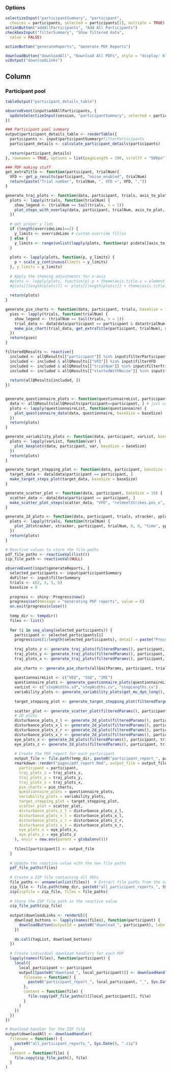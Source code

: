 ### Options

```r
selectizeInput("participantSummary", "participant",
  choices = participants, selected = participants[1], multiple = TRUE)
actionButton("addAllParticipants", "Add All Participants")
checkboxInput("filterSummary", "Show filtered data",
  value = FALSE)

actionButton("generateReports", "Generate PDF Reports")

downloadButton("downloadAll", "Download All PDFs", style = "display: block; margin-top: 20px; height: 40px; width: 300px;")
uiOutput("downloadLinks")
```

Column
--------------------------------------------

### Participant pool
```r
tableOutput("participant_details_table")
```


```r
observeEvent(input$addAllParticipants, {
  updateSelectizeInput(session, "participantSummary", selected = participants)
})

### Participant pool summary
output$participant_details_table <- renderTable({
  participants <- input$participantSummary#filterParticipants
  participant_details <- calculate_participant_details(participants)
  
  return(participant_details)
}, rownames = TRUE, options = list(pageLength = 100, scrollY = "500px"))

### PDF making stuff
get_extraTitle <- function(participant, trialNum){
  VFD <- get_p_results(participant, "noise_enabled", trialNum)
  return(paste("Trial number", trialNum, ", VFD =", VFD, ","))
}

generate_traj_plots <- function(data, participant, trials, axis_to_plot, doFilter, overrideLims = c(), baseSize = 10) {
  plots <- lapply(trials, function(trialNum) {
    show_legend <- (trialNum == tail(trials, n = 1))
    plot_steps_with_overlay(data, participant, trialNum, axis_to_plot, doFilter, show_legend = show_legend, extraTitle = get_extraTitle(participant, trialNum), baseSize = baseSize)
  })
  
  # get proper y lims
  if (length(overrideLims)==2) {
    y_limits <- overrideLims # custom override fillin
  } else {
    y_limits <- range(unlist(lapply(plots, function(p) p$data[[axis_to_plot]]))) # scale based on range of the data
  }
  
  plots <- lapply(plots, function(p, y_limits) {
    p + scale_y_continuous(limits = y_limits)
  }, y_limits = y_limits)
  
  # Apply the theming adjustments for x-axis
  #plots <- lapply(plots, function(p) p + theme(axis.title.x = element_blank(), axis.text.x = element_blank(), axis.ticks.x = element_blank()))
  #plots[[length(plots)]] <- plots[[length(plots)]] + theme(axis.title.x = element_text(), axis.text.x = element_text(), axis.ticks.x = element_line())
  
  return(plots)
}

generate_pie_charts <- function(data, participant, trials, baseSize = 10) {
  pies <- lapply(trials, function(trialNum) {
    show_legend <- (trialNum == tail(trials, n = 1))
    trial_data <- data[data$participant == participant & data$trialNum == trialNum, ]
    make_pie_chart(trial_data, get_extraTitle(participant, trialNum), show_legend, baseSize = baseSize)
  })
  return(pies)
}

filteredQResults <- reactive({
  included <- allQResults[["participant"]] %in% input$filterParticipants
  included <- included & allQResults[["VFD"]] %in% input$filterVFD
  included <- included & allQResults[["trialNum"]] %in% input$filterTrials
  included <- included & allQResults[["startedWithNoise"]] %in% input$filterStartCondition
  
  return(allQResults[included, ])
})


generate_questionnaire_plots <- function(questionnaireList, participant, baseSize = 10) {
  data <- allQResults[allQResults$participant==participant, ] # just use the full (unfiltered) table
  plots <- lapply(questionnaireList, function(questionnaire) {
    plot_questionnaire_data(data, questionnaire, baseSize = baseSize)
  })
  return(plots)
}

generate_variability_plots <- function(data, participant, varList, baseSize = 10) {
  plots <- lapply(varList, function(var) {
    plot_boxplots(data, participant, var, baseSize = baseSize)
  })
  return(plots)
}

generate_target_stepping_plot <- function(data, participant, baseSize = 10) {
  target_data <- data[data$participant == participant, ]
  make_target_steps_plot(target_data, baseSize = baseSize)
}

generate_scatter_plot <- function(data, participant, baseSize = 10) {
  scatter_data <- data[data$participant == participant, ]
  make_scatter_plot_steps(scatter_data, "VFD", "relHeelStrikes.pos_x", "relHeelStrikes.actual_pos_z", baseSize = baseSize)
}

generate_2d_plots <- function(data, participant, trials, xtracker, yplot, baseSize = 10, overrideLims = c()) {
  plots <- lapply(trials, function(trialNum) {
    plot_2d(xtracker, xtracker, participant, trialNum, 0, 0, "time", yplot, TRUE, FALSE, extraTitle = paste(", Trial number:",trialNum), override_ylims = overrideLims, baseSize = baseSize)
  })
  return(plots)
}

# Reactive values to store the file paths
pdf_file_paths <- reactiveVal(list())
zip_file_path <- reactiveVal(NULL)

observeEvent(input$generateReports, {
  selected_participants <- input$participantSummary
  doFilter <- input$filterSummary
  trials <- c(2, 3, 5, 6)
  baseSize = 8
  
  progress <- shiny::Progress$new()
  progress$set(message = "Generating PDF reports", value = 0)
  on.exit(progress$close())
  
  temp_dir <- tempdir()
  files <- list()
  
  for (i in seq_along(selected_participants)) {
    participant <- selected_participants[i]
    progress$inc(1/length(selected_participants), detail = paste("Processing participant:", participant))
    
    traj_plots_z <- generate_traj_plots(filteredParams(), participant, trials, axis_to_plot = "pos_z", doFilter, c(-0.6,0.6), baseSize)
    traj_plots_y <- generate_traj_plots(filteredParams(), participant, trials, axis_to_plot = "pos_y", doFilter, c(0.4,0.7), baseSize)
    traj_plots_x <- generate_traj_plots(filteredParams(), participant, trials, axis_to_plot = "pos_x", doFilter, c(-0.4,0.4), baseSize)
    
    pie_charts <- generate_pie_charts(allGaitParams, participant, trials, baseSize)
    
    questionnaireList <- c("VEQ", "SSQ", "IMI")
    questionnaire_plots <- generate_questionnaire_plots(questionnaireList, participant, baseSize)
    varList <- c("stepWidths.sd","stepWidths.cv", "stepLengths.cv")
    variability_plots <- generate_variability_plots(get_mu_dyn_long(), c(participant), varList, baseSize)
    
    target_stepping_plot <- generate_target_stepping_plot(filteredTargetParams(), participant, baseSize)
    
    scatter_plot <- generate_scatter_plot(filteredParams(), participant, baseSize)
    # 2D plots
    disturbance_plots_z_l <- generate_2d_plots(filteredParams(), participant, trials, "leftdisturbance", "offset_z", baseSize)
    disturbance_plots_x_l <- generate_2d_plots(filteredParams(), participant, trials, "leftdisturbance", "offset_x", baseSize)
    disturbance_plots_z_r <- generate_2d_plots(filteredParams(), participant, trials, "rightdisturbance", "offset_z", baseSize)
    disturbance_plots_x_r <- generate_2d_plots(filteredParams(), participant, trials, "rightdisturbance", "offset_x", baseSize)
    eye_plots_x <- generate_2d_plots(filteredParams(), participant, trials, "eye", "hit_pos_x", baseSize, overrideLims = c(-1, 1))
    eye_plots_z <- generate_2d_plots(filteredParams(), participant, trials, "eye", "hit_pos_z", baseSize, overrideLims = c(-1, 5))
    
    # Create the PDF report for each participant
    output_file <- file.path(temp_dir, paste0("participant_report_", participant, "_", Sys.Date(), ".pdf"))
    rmarkdown::render("pages/pdf_report.Rmd", output_file = output_file, params = list(
      participant = participant,
      traj_plots_z = traj_plots_z,
      traj_plots_y = traj_plots_y,
      traj_plots_x = traj_plots_x,
      pie_charts = pie_charts,
      questionnaire_plots = questionnaire_plots,
      variability_plots = variability_plots,
      target_stepping_plot = target_stepping_plot,
      scatter_plot = scatter_plot,
      disturbance_plots_z_l = disturbance_plots_z_l,
      disturbance_plots_x_l = disturbance_plots_x_l,
      disturbance_plots_z_r = disturbance_plots_z_r,
      disturbance_plots_x_r = disturbance_plots_x_r,
      eye_plots_x = eye_plots_x,
      eye_plots_z = eye_plots_z
    ), envir = new.env(parent = globalenv()))
    
    files[[participant]] <- output_file
  }
  
  # Update the reactive value with the new file paths
  pdf_file_paths(files)
  
  # Create a ZIP file containing all PDFs
  file_paths <- unname(unlist(files))  # Extract file paths from the named list
  zip_file <- file.path(temp_dir, paste0("all_participant_reports_", Sys.Date(), ".zip"))
  zip(zipfile = zip_file, files = file_paths)
  
  # Store the ZIP file path in the reactive value
  zip_file_path(zip_file)
  
  output$downloadLinks <- renderUI({
    download_buttons <- lapply(names(files), function(participant) {
      downloadButton(outputId = paste0("download_", participant), label = paste("Download PDF for participant", participant), style = "display: block; margin-bottom: 10px; height: 40px; width: 300px;")
    })
    
    do.call(tagList, download_buttons)
  })
  
  # Create individual download handlers for each PDF
  lapply(names(files), function(participant) {
    local({
      local_participant <- participant
      output[[paste0("download_", local_participant)]] <- downloadHandler(
        filename = function() {
          paste0("participant_report_", local_participant, "_", Sys.Date(), ".pdf")
        },
        content = function(file) {
          file.copy(pdf_file_paths()[[local_participant]], file)
        }
      )
    })
  })
})

# Download handler for the ZIP file
output$downloadAll <- downloadHandler(
  filename = function() {
    paste0("all_participant_reports_", Sys.Date(), ".zip")
  },
  content = function(file) {
    file.copy(zip_file_path(), file)
  }
)
```